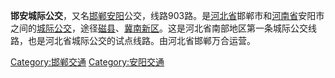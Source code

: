 {{unreferenced|time=2014-08-05T01:25:15+00:00}}
'''邯安城际公交'''，又名[[邯郸|邯郸]][[安阳|安阳]]公交，线路903路。是[[河北省|河北省]]邯郸市和[[河南省|河南省]]安阳市之间的[[城际公交|城际公交]]，途径[[磁县|磁县]]、[[冀南新区|冀南新区]]。这是河北省南部地区第一条城际公交线路，也是河北省城际公交的试点线路。由河北省邯郸万合运营。



[[Category:邯郸交通|Category:邯郸交通]]
[[Category:安阳交通|Category:安阳交通]]